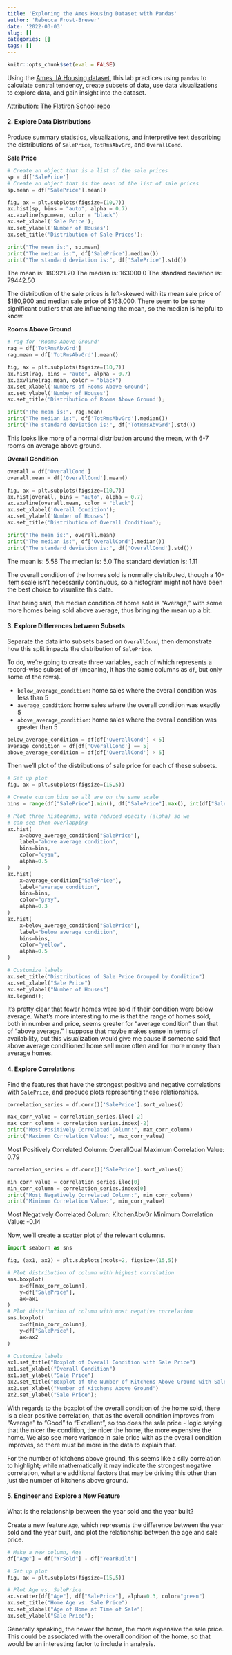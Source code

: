 ```yaml
---
title: 'Exploring the Ames Housing Dataset with Pandas'
author: 'Rebecca Frost-Brewer'
date: '2022-03-03'
slug: []
categories: []
tags: []
---
```


```r
knitr::opts_chunk$set(eval = FALSE)
```

Using the [Ames, IA Housing dataset](https://www.kaggle.com/c/house-prices-advanced-regression-techniques), this lab practices using `pandas` to calculate central tendency, create subsets of data, use data visualizations to explore data, and gain insight into the dataset.

<!--more--> 

Attribution: [The Flatiron School repo](https://github.com/learn-co-curriculum/dsc-pandas-eda-lab)

#### 2. Explore Data Distributions

Produce summary statistics, visualizations, and interpretive text describing the distributions of `SalePrice`, `TotRmsAbvGrd`, and `OverallCond`.

**Sale Price**
```python

# Create an object that is a list of the sale prices
sp = df['SalePrice']
# Create an object that is the mean of the list of sale prices
sp.mean = df['SalePrice'].mean()

fig, ax = plt.subplots(figsize=(10,7))
ax.hist(sp, bins = "auto", alpha = 0.7)
ax.axvline(sp.mean, color = "black")
ax.set_xlabel('Sale Price');
ax.set_ylabel('Number of Houses')
ax.set_title('Distribution of Sale Prices');

```


```python

print("The mean is:", sp.mean)
print("The median is:", df['SalePrice'].median())
print("The standard deviation is:", df['SalePrice'].std())

```

The mean is: 180921.20
The median is: 163000.0
The standard deviation is: 79442.50

The distribution of the sale prices is left-skewed with its mean sale price of $180,900 and median sale price of $163,000. There seem to be some significant outliers that are influencing the mean, so the median is helpful to know.

**Rooms Above Ground**
```python

# rag for 'Rooms Above Ground'
rag = df['TotRmsAbvGrd']
rag.mean = df['TotRmsAbvGrd'].mean()

fig, ax = plt.subplots(figsize=(10,7))
ax.hist(rag, bins = "auto", alpha = 0.7)
ax.axvline(rag.mean, color = "black")
ax.set_xlabel('Numbers of Rooms Above Ground')
ax.set_ylabel('Number of Houses')
ax.set_title('Distribution of Rooms Above Ground');

```


```python

print("The mean is:", rag.mean)
print("The median is:", df['TotRmsAbvGrd'].median())
print("The standard deviation is:", df['TotRmsAbvGrd'].std())

```

This looks like more of a normal distribution around the mean, with 6-7 rooms on average above ground.

**Overall Condition**
```python

overall = df['OverallCond']
overall.mean = df['OverallCond'].mean()

fig, ax = plt.subplots(figsize=(10,7))
ax.hist(overall, bins = "auto", alpha = 0.7)
ax.axvline(overall.mean, color = "black")
ax.set_xlabel('Overall Condition');
ax.set_ylabel('Number of Houses')
ax.set_title('Distribution of Overall Condition');

```


```python

print("The mean is:", overall.mean)
print("The median is:", df['OverallCond'].median())
print("The standard deviation is:", df['OverallCond'].std())

```

The mean is: 5.58
The median is: 5.0
The standard deviation is: 1.11

The overall condition of the homes sold is normally distributed, though a 10-item scale isn't necessarily continuous, so a histogram might not have been the best choice to visualize this data.

That being said, the median condition of home sold is "Average," with some more homes being sold above average, thus bringing the mean up a bit.

#### 3. Explore Differences between Subsets

Separate the data into subsets based on `OverallCond`, then demonstrate how this split impacts the distribution of `SalePrice`.

To do, we're going to create three variables, each of which represents a record-wise subset of `df` (meaning, it has the same columns as `df`, but only some of the rows).

* `below_average_condition`: home sales where the overall condition was less than 5
* `average_condition`: home sales where the overall condition was exactly 5
* `above_average_condition`: home sales where the overall condition was greater than 5

```python

below_average_condition = df[df['OverallCond'] < 5]
average_condition = df[df['OverallCond'] == 5]
above_average_condition = df[df['OverallCond'] > 5]

```


Then we'll plot of the distributions of sale price for each of these subsets.

```python

# Set up plot
fig, ax = plt.subplots(figsize=(15,5))

# Create custom bins so all are on the same scale
bins = range(df["SalePrice"].min(), df["SalePrice"].max(), int(df["SalePrice"].median()) // 20)

# Plot three histograms, with reduced opacity (alpha) so we
# can see them overlapping
ax.hist(
    x=above_average_condition["SalePrice"],
    label="above average condition",
    bins=bins,
    color="cyan",
    alpha=0.5
)
ax.hist(
    x=average_condition["SalePrice"],
    label="average condition",
    bins=bins,
    color="gray",
    alpha=0.3
)
ax.hist(
    x=below_average_condition["SalePrice"],
    label="below average condition",
    bins=bins,
    color="yellow",
    alpha=0.5
)

# Customize labels
ax.set_title("Distributions of Sale Price Grouped by Condition")
ax.set_xlabel("Sale Price")
ax.set_ylabel("Number of Houses")
ax.legend();

```

It's pretty clear that fewer homes were sold if their condition were below average. What's more interesting to me is that the range of homes sold, both in number and price, seems greater for "average condition" than that of "above average." I suppose that maybe makes sense in terms of availability, but this visualization would give me pause if someone said that above average conditioned home sell more often and for more money than average homes.


#### 4. Explore Correlations

Find the features that have the strongest positive and negative correlations with `SalePrice`, and produce plots representing these relationships.

```python

correlation_series = df.corr()['SalePrice'].sort_values()

max_corr_value = correlation_series.iloc[-2]
max_corr_column = correlation_series.index[-2]
print("Most Positively Correlated Column:", max_corr_column)
print("Maximum Correlation Value:", max_corr_value)

```

Most Positively Correlated Column: OverallQual
Maximum Correlation Value: 0.79

```python

correlation_series = df.corr()['SalePrice'].sort_values()

min_corr_value = correlation_series.iloc[0]
min_corr_column = correlation_series.index[0]
print("Most Negatively Correlated Column:", min_corr_column)
print("Minimum Correlation Value:", min_corr_value)

```

Most Negatively Correlated Column: KitchenAbvGr
Minimum Correlation Value: -0.14

Now, we'll create a scatter plot of the relevant columns.

```python

import seaborn as sns

fig, (ax1, ax2) = plt.subplots(ncols=2, figsize=(15,5))

# Plot distribution of column with highest correlation
sns.boxplot(
    x=df[max_corr_column],
    y=df["SalePrice"],
    ax=ax1
)
# Plot distribution of column with most negative correlation
sns.boxplot(
    x=df[min_corr_column],
    y=df["SalePrice"],
    ax=ax2
)

# Customize labels
ax1.set_title("Boxplot of Overall Condition with Sale Price")
ax1.set_xlabel("Overall Condition")
ax1.set_ylabel("Sale Price")
ax2.set_title("Boxplot of the Number of Kitchens Above Ground with Sale Price")
ax2.set_xlabel("Number of Kitchens Above Ground")
ax2.set_ylabel("Sale Price");

```

With regards to the boxplot of the overall condition of the home sold, there is a clear positive correlation, that as the overall condition improves from "Average" to "Good" to "Excellent", so too does the sale price - logic saying that the nicer the condition, the nicer the home, the more expensive the home. We also see more variance in sale price with as the overall condition improves, so there must be more in the data to explain that.

For the number of kitchens above ground, this seems like a silly correlation to highlight; while mathematically it may indicate the strongest negative correlation, what are additional factors that may be driving this other than just tbe number of kitchens above ground.

#### 5. Engineer and Explore a New Feature

What is the relationship between the year sold and the year built?

Create a new feature `Age`, which represents the difference between the year sold and the year built, and plot the relationship between the age and sale price.

```python

# Make a new column, Age
df["Age"] = df["YrSold"] - df["YearBuilt"]

# Set up plot
fig, ax = plt.subplots(figsize=(15,5))

# Plot Age vs. SalePrice
ax.scatter(df["Age"], df["SalePrice"], alpha=0.3, color="green")
ax.set_title("Home Age vs. Sale Price")
ax.set_xlabel("Age of Home at Time of Sale")
ax.set_ylabel("Sale Price");

```


Generally speaking, the newer the home, the more expensive the sale price. This could be associated with the overall condition of the home, so that would be an interesting factor to include in analysis.






